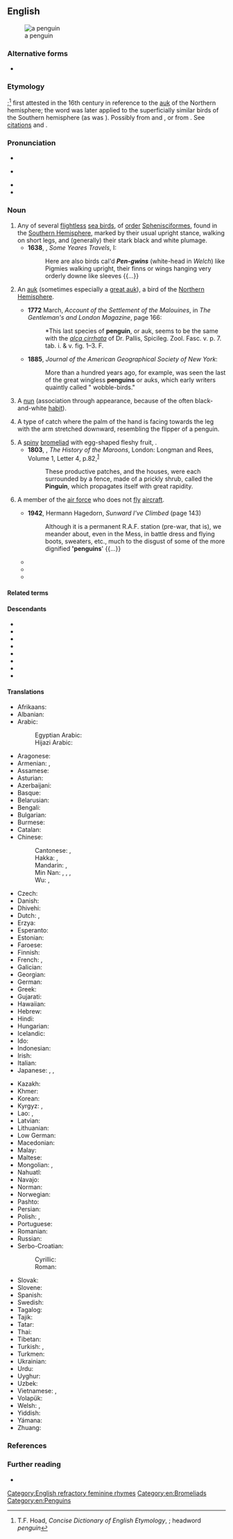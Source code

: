 ==English==
{{wikipedia}}
[[Image:SGI-2016-South Georgia (Fortuna Bay)–King penguin (Aptenodytes patagonicus) 04.jpg|thumb|a penguin]]

===Alternative forms===
* {{l|en|pinguin}} {{qualifier|obsolete}}

===Etymology===
{{unk|en}};<ref>T.F. Hoad, ''Concise Dictionary of English Etymology'', {{ISBN|978-0-19-283098-2}}; headword ''penguin''</ref> first attested in the 16th century in reference to the [[auk]] of the Northern hemisphere; the word was later applied to the superficially similar birds of the Southern hemisphere (as was {{m|en|woggin}}). Possibly from {{der|en|cy|pen||head}} and {{m|cy|gwyn||white}}, or from {{der|en|la|pinguis||fat}}. See [[Citations:penguin|citations]] and {{w|Penguin#Etymology|the Wikipedia page}}.

===Pronunciation===
* {{IPA|en|/ˈpɛŋɡwɪn/}}
* {{a|pin-pen|Canada}} {{IPA|en|/ˈpɪŋɡwɪn/}}
* {{audio|en|en-us-penguin.ogg|Audio (US)}}
* {{rhymes|en|ɛŋɡwɪn|ɪŋɡwɪn|s=2}}

===Noun===
{{en-noun}}

# Any of several [[flightless]] [[sea bird]]s, of [[order]] [[Sphenisciformes]], found in the [[Southern Hemisphere]], marked by their usual upright stance, walking on short legs, and (generally) their stark black and white plumage. {{defdate|from 16th c.}}
#* '''1638''', {{w|Thomas Herbert}}, ''Some Yeares Travels'', I:
#*: Here are also birds cal'd '''''Pen-gwins''''' (white-head in ''Welch'') like Pigmies walking upright, their finns or wings hanging very orderly downe like sleeves {{...}}
# {{lb|en|obsolete|or|historical}} An [[auk]] (sometimes especially a [[great auk]]), a bird of the [[Northern Hemisphere]].
#* '''1772''' March, ''Account of the Settlement of the Malouines'', in ''The Gentleman's and London Magazine'', page 166:
#*: *This last species of '''penguin''', or auk, seems to be the same with the ''[[:w:Tufted puffin|alca cirrhata]]'' of Dr. Pallis, Spicileg. Zool. Fasc. v. p. 7. tab. i. & v. fig. 1–3. F.
#* '''1885''', ''Journal of the American Geographical Society of New York'':
#*: More than a hundred years ago, for example, was seen the last of the great wingless '''penguins''' or auks, which early writers quaintly called " wobble-birds."
# {{lb|en|slang}} A [[nun]] (association through appearance, because of the often black-and-white [[habit]]).
# {{lb|en|juggling}} A type of catch where the palm of the hand is facing towards the leg with the arm stretched downward, resembling the flipper of a penguin.
# A [[spiny]] [[bromeliad]] with egg-shaped fleshy fruit, {{taxlink|Bromelia pinguin|species}}.
#* '''1803''', {{w|Robert Charles Dallas}}, ''The History of the Maroons'', London: Longman and Rees, Volume 1, Letter 4, p.{{nbsp}}82,<sup>[https://archive.org/details/cihm_44228]</sup>
#*: These productive patches, and the houses, were each surrounded by a fence, made of a prickly shrub, called the '''Pinguin''', which propagates itself with great rapidity.
# {{lb|en|UK|military|slang}} A member of the [[air force]] who does not [[fly]] [[aircraft]].
#* '''1942''', Hermann Hagedorn, ''Sunward I've Climbed'' (page 143)
#*: Although it is a permanent R.A.F. station (pre-war, that is), we meander about, even in the Mess, in battle dress and flying boots, sweaters, etc., much to the disgust of some of the more dignified ''''penguins'''' {{...}}
#* {{quote-book|en|url=https://archive.org/details/invasionswithout0000berg/page/n15/mode/2up?q=%22penguin%22|page=xi|title=Invasions without tears: the story of Canada's top-scoring Spitfire wing in Europe during the Second World War|isbn=9780394222776|lccn=94189547|author=Monty Berger|year=1994|passage=Notwithstanding his elevated status as the wing’s Senior Intelligence Officer, Monty, too, was a “'''penguin''',” equal in that respect to an armament assistant, airframe mechanic, pigeon loftsman or any of the seventy-odd ground trades listed by the Royal Canadian Air Force at the war’s end.}}
#* {{quote-book|en|url=https://www.google.com/books/edition/In_the_Company_of_Women/LurcDAAAQBAJ?hl=en&gbpv=1&dq=%22a%20penguin%22%20air%20force&pg=PT55&printsec=frontcover&bsq=%22a%20penguin%22%20air%20force|title=In the Company of Women|author=Kate Christie|publisher=Bella Books|isbn=9781594937972|oclc=1025342370|date=2015-06-01|passage=She may have been a “'''penguin'''”—an Air Force service member who didn't fly—but it sure beat being at home, as Brady had pointed out.}}
#* {{quote-book|en|url=https://books.google.com/books?id=Kxq7DwAAQBAJ&newbks=1&newbks_redir=0&lpg=PA46&dq=%22penguins%22%20ground%20air%20force&pg=PA46#v=onepage&q=%22penguins%22%20ground%20air%20force&f=false|title=An Adventure in Education: The Autobiography of an Accidental Career in Education|author=Derek Esp|publisher=Troubador Publishing Ltd|isbn=9781838590048|oclc=1091699582|date=2019-11-05|page=46|passage=This was to be my home for three months where ground officer cadets, referred to colloquially as ‘'''penguins'''’ were trained.}}

====Related terms====
{{rel4|en
|Adelie penguin
|African penguin
|Chatham Island penguin
|chinstrap penguin
|crested penguin
|emperor penguin
|erect-crested penguin
|fairy penguin
|Fiordland penguin
|Galapagos penguin
|gentoo penguin
|Humboldt penguin
|jackass penguin
|king penguin
|little penguin
|macaroni penguin
|Magellanic penguin
|penguinery
|penguin trainer
|Ridgen's penguin
|rockhopper penguin
|royal penguin
|Snares penguin
|white-flippered penguin
|yellow-eyed penguin
}}

====Descendants====
{{top3}}
* {{desc|as|পেঙ্গুইন|bor=1}}
* {{desc|my|ပင်ဂွင်|bor=1}}
* {{desc|haw|penekuina|bor=1}}
* {{desc|ja|ペンギン|tr=pengin|bor=1}}
* {{desc|km|ភេនឃ្វីន|bor=1}}
* {{desc|ko|펭귄|bor=1}}
* {{desc|th|เพนกวิน|bor=1}}
* {{desc|cy|pengwin|bor=1}}
{{bottom}}

====Translations====
{{trans-top|flightless sea bird}}
* Afrikaans: {{t+|af|pikkewyn}}
* Albanian: {{t+|sq|pinguin|m}}
* Arabic: {{t|ar|بِطْرِيق|m}}
*: Egyptian Arabic: {{t|arz|بطريق|m|tr=baṭrīq|sc=Arab}}
*: Hijazi Arabic: {{t|acw|بَطْريق|m|tr=baṭrīg|sc=Arab}}
* Aragonese: {{t|an|pingüino|m}}
* Armenian: {{t+|hy|պինգվին}}, {{t|hy|անթեւուկ}}
* Assamese: {{t|as|পেঙ্গুইন}}
* Asturian: {{t|ast|pingüín|m}}
* Azerbaijani: {{t+|az|pinqvin}}
* Basque: {{t+|eu|pinguino}}
* Belarusian: {{t|be|пінгві́н|m}}
* Bengali: {{t|bn|পেঙ্গুইন}}
* Bulgarian: {{t+|bg|пингви́н|m}}
* Burmese: {{t+|my|ပင်ဂွင်}}
* Catalan: {{t+|ca|pingüí|m}}
* Chinese:
*: Cantonese: {{t|yue|企鵝|sc=Hani}}, {{t|yue|企鹅|tr=kei5 ngo4|sc=Hani}}
*: Hakka: {{t|hak|企鵝|sc=Hani}}, {{t|hak|企鹅|tr=khî-ngò|sc=Hani}}
*: Mandarin: {{t+|cmn|企鵝|sc=Hani}}, {{t+|cmn|企鹅|tr=qǐ'é|sc=Hani}}
*: Min Nan: {{t+|nan|徛鵝|sc=Hani}}, {{t|nan|徛鹅|tr=khiā-gô|sc=Hani}}, {{t|nan|企鵝|sc=Hani}}, {{t|nan|企鹅|tr=khì-gô|sc=Hani}}
*: Wu: {{t|wuu|企鵝}}, {{t|wuu|企鹅|tr=qi ngu}}
* Czech: {{t+|cs|tučňák|m}}
* Danish: {{t+|da|pingvin}}
* Dhivehi: {{t|dv|ޕެންގުއިން}}
* Dutch: {{t+|nl|pinguïn|m}}, {{t+|nl|vetgans|f}}
* Erzya: {{t|myv|эймацей}}
* Esperanto: {{t+|eo|pingveno}}
* Estonian: {{t+|et|pingviin}}
* Faroese: {{t|fo|pingvin|f}}
* Finnish: {{t+|fi|pingviini}}
* French: {{t+|fr|manchot|m}}, {{t+|fr|pingouin|m}} {{qualifier|informal}}
* Galician: {{t+|gl|pingüín|m}}
* Georgian: {{t|ka|პინგვინი|sc=Geor}}
* German: {{t+|de|Pinguin|m}}
* Greek: {{t+|el|πιγκουίνος|m}}
* Gujarati: {{t|gu|પેંગ્વિન|sc=Gujr}}
* Hawaiian: {{t|haw|manu-hele-kū}}
* Hebrew: {{t+|he|פִּינְגְּוִין|m|tr=pingvín}}
* Hindi: {{t|hi|पेंगुइन}}
* Hungarian: {{t+|hu|pingvin}}
* Icelandic: {{t+|is|mörgæs|f}}
* Ido: {{t+|io|pinguino}}
* Indonesian: {{t|id|pinguin}}
* Irish: {{t|ga|piongain|f}}
* Italian: {{t+|it|pinguino|m}}
* Japanese: {{t+|ja|ペンギン|tr=pengin}}, {{t|ja|人鳥|tr=じんちょう, jinchō}}, {{t+|ja|企鵝|tr=きが, kiga}}
{{trans-mid}}
* Kazakh: {{t|kk|пингвин}}
* Khmer: {{t|km|ភេនឃ្វីន}}
* Korean: {{t+|ko|펭귄}}
* Kyrgyz: {{t|ky|пингвин}}, {{t|ky|карабат}}
* Lao: {{t|lo|ນົກຄໍກ່ານ}}, {{t|lo|ຫ່ານຢິ່ງຢີ້}}
* Latvian: {{t|lv|pingvīns|m}}
* Lithuanian: {{t+|lt|pingvinas|m}}
* Low German: {{t|nds|Pinguien|m}}
* Macedonian: {{t|mk|пингви́н|m}}
* Malay: {{t|ms|penguin}}
* Maltese: {{t|mt|pengwin|m}}
* Mongolian: {{t|mn|оцон шувуу}}, {{t|mn|пингвин}}
* Nahuatl: {{t|nhn|michtototl}}
* Navajo: {{t|nv|tsídii naʼałkʼaiʼí}}
* Norman: {{t|nrf|pîngouîn|m}}
* Norwegian: {{t|no|pingvin|m}}
* Pashto: {{t|ps|پنګوين|m|tr=pangwín}}
* Persian: {{t+|fa|پنگوئن|tr=pangu'an}}
* Polish: {{t+|pl|pingwin|m}}, {{t|pl|bezlotek|m}}
* Portuguese: {{t+|pt|pinguim|m}}
* Romanian: {{t+|ro|pinguin|m}}
* Russian: {{t+|ru|пингви́н|m}}
* Serbo-Croatian:
*: Cyrillic: {{t|sh|пѝнгвӣн|m}}
*: Roman: {{t+|sh|pìngvīn|m}}
* Slovak: {{t|sk|tučniak|m}}
* Slovene: {{t+|sl|pingvin|m}}
* Spanish: {{t+|es|pingüino|m}}
* Swedish: {{t+|sv|pingvin}}
* Tagalog: {{t|tl|pingguwino}}
* Tajik: {{t|tg|пингвин}}
* Tatar: {{t|tt|пингвин|sc=Cyrl}}
* Thai: {{t|th|เพนกวิน}}
* Tibetan: {{t-needed|bo}}
* Turkish: {{t+|tr|penguen}}, {{t|tr|karabat}}
* Turkmen: {{t|tk|pingwin}}
* Ukrainian: {{t|uk|пінгві́н|m}}
* Urdu: {{t|ur|پنگوئن|tr=penguin}}
* Uyghur: {{t|ug|پىنگېۋىن}}
* Uzbek: {{t+|uz|pingvin}}
* Vietnamese: {{t|vi|chim cánh cụt}}, {{t|vi|chim cụt cánh}}
* Volapük: {{t|vo|pinguen}}
* Welsh: {{t|cy|pengwin|m}}, {{t|cy|pengwiniaid|m-p}}
* Yiddish: {{t|yi|פּינגווין|m}}
* Yámana: {{t|yag|ŝúŝa}}
* Zhuang: {{t|za|gingoz}}
{{trans-bottom}}

===References===
<references/>

===Further reading===
* {{projectlink|Collier's|Penguin}}

[[Category:English refractory feminine rhymes]]
[[Category:en:Bromeliads]]
[[Category:en:Penguins]]